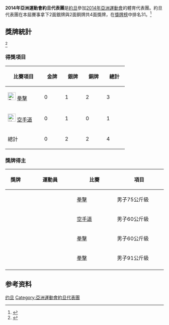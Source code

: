 {{noteTA|G1=Sports}}
{{Infobox Country Asian Games
|NOC=JOR
|year=2014
|competitors= 
|sports=
|flagbearer=  
|location={{KOR}}[[仁川廣域市|仁川廣域市]]
|start_date={{Start date|2014|09|19}}
|end_date={{End date|2014|10|04}}
|gold=0 
|silver=2
|bronze=2
|rank=31
|previous=[[2010年亞洲運動會約旦代表團|2010]]
|next=[[2018年亞洲運動會約旦代表團|2018]]
}}
'''2014年亞洲運動會約旦代表團'''是[[約旦|約旦]]參加[[2014年亞洲運動會|2014年亞洲運動會]]的體育代表團。約旦代表團在本屆賽事拿下2面銀牌與2面銅牌共4面獎牌，在[[2014年亞洲運動會獎牌榜|獎牌榜]]中排名31。<ref>{{cite web|title=17th Asian Games Medals Standing|url=http://www.ocasia.org/OCA/Download/Default/8/5362/4/85362400335.pdf|publisher=Olympic Council of Asia|accessdate=2017-09-12|language=en|archive-url=https://web.archive.org/web/20150924070519/http://www.ocasia.org/OCA/Download/Default/8/5362/4/85362400335.pdf|archive-date=2015-09-24|dead-url=yes}}</ref>
==獎牌統計==
<ref>{{cite web|title=Medals - Jordan|url=https://www.incheon2014ag.org/Sports/Medals/MenuMedallists/?discipline=ALL&Date=ALL&NOC=JOR&lang=en|publisher=The 17th Incheon Asian Games Organizing Committee|deadurl=yes|archiveurl=https://web.archive.org/web/20141006081755/https://www.incheon2014ag.org/Sports/Medals/MenuMedallists/?discipline=ALL&Date=ALL&NOC=JOR&lang=en|archivedate=2014-10-06|language=en|accessdate=2017-09-14}}</ref>
=== 得獎項目 ===
{| class="wikitable sortable" style="text-align:center;"
|-
!width=100|比賽項目
|bgcolor=gold width=50|'''金牌'''||bgcolor=silver width=50|'''銀牌'''||bgcolor=#cc9966 width=50|'''銅牌''' 
!width=50|總計
|-
|align=left|[[File:Boxing_pictogram.svg|25px]] [[2014年亞洲運動會拳擊比賽|拳擊]]||bgcolor=#f7f6a8|0||bgcolor=#dce5e5|1||bgcolor=#ffdab9|2||3
|-
|align=left|[[File:Karate_pictogram.svg|25px]] [[2014年亞洲運動會空手道比賽|空手道]]||bgcolor=#f7f6a8|0||bgcolor=#dce5e5|1||bgcolor=#ffdab9|0||1
|-
!總計||bgcolor=#f7f6a8|0||bgcolor=#dce5e5|2||bgcolor=#ffdab9|2||4
|}
=== 獎牌得主 ===
{| class="wikitable sortable" style="font-size:100%"
|-
! width="80"|獎牌
! width="250"|運動員
! width="200"|比賽
! width="250"|項目
|-
| {{silver medal}} || {{link-en|Odai Al-Hindawi}} || [[2014年亞洲運動會拳擊比賽|拳擊]] || 男子75公斤級
|-
| {{silver medal}} || {{link-en|Abdulrahman Al-Masatfa}} || [[2014年亞洲運動會空手道比賽|空手道]] || 男子60公斤級
|-
| {{bronze medal}} || {{link-en|Obada Al-Kasbeh}} || [[2014年亞洲運動會拳擊比賽|拳擊]] || 男子60公斤級
|-
| {{bronze medal}} || {{link-en|Ihab Al-Matbouli}} || [[2014年亞洲運動會拳擊比賽|拳擊]] || 男子91公斤級
|-
|}

==参考资料==
{{reflist}}
{{2014年亚洲运动会代表团}}
[[Category:2014年亚洲运动会代表团|约旦]]
[[Category:亞洲運動會約旦代表團|Category:亞洲運動會約旦代表團]]